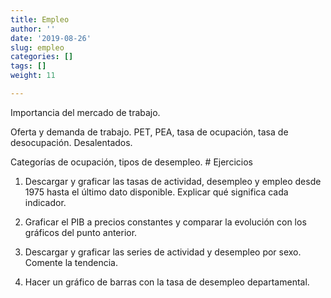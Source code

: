 ```yaml
---
title: Empleo
author: ''
date: '2019-08-26'
slug: empleo
categories: []
tags: []
weight: 11

---
```


Importancia del mercado de trabajo. 

Oferta y demanda de trabajo. PET, PEA, tasa de ocupación, tasa de desocupación. Desalentados.

Categorías de ocupación, tipos de desempleo.
# Ejercicios

1. Descargar y graficar las tasas de actividad, desempleo y empleo desde 1975 hasta el último dato disponible. Explicar qué significa cada indicador. 

2. Graficar el PIB a precios constantes y comparar la evolución con los gráficos del punto anterior.

2. Descargar y graficar las series de actividad y desempleo por sexo. Comente la tendencia.

3. Hacer un gráfico de barras con la tasa de desempleo departamental.